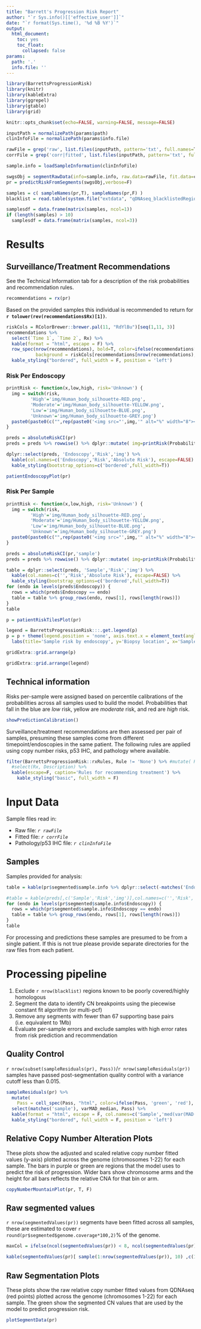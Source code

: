 ```yaml
---
title: "Barrett's Progression Risk Report"
author: "`r Sys.info()[['effective_user']]`"
date: "`r format(Sys.time(), '%d %B %Y')`"
output: 
  html_document: 
    toc: yes
    toc_float: 
      collapsed: false
params: 
  path: '.'
  info.file: '' 
---
```


```r

library(BarrettsProgressionRisk)
library(knitr)
library(kableExtra)
library(ggrepel)
library(gtable)
library(grid)

knitr::opts_chunk$set(echo=FALSE, warning=FALSE, message=FALSE)

inputPath = normalizePath(params$path)
clinInfoFile = normalizePath(params$info.file)

rawFile = grep('raw', list.files(inputPath, pattern='txt', full.names=T), value=T, ignore.case=T)
corrFile = grep('corr|fitted', list.files(inputPath, pattern='txt', full.names=T), value=T,ignore.case=T)

sample.info = loadSampleInformation(clinInfoFile)

swgsObj = segmentRawData(info=sample.info, raw.data=rawFile, fit.data=corrFile, verbose=F)
pr = predictRiskFromSegments(swgsObj,verbose=F)

samples = c( sampleNames(pr,T), sampleNames(pr,F) )
blacklist = read.table(system.file("extdata", "qDNAseq_blacklistedRegions.txt", package="BarrettsProgressionRisk"), sep = '\t', header=T)

samplesdf = data.frame(matrix(samples, ncol=1))
if (length(samples) > 10)
  samplesdf = data.frame(matrix(samples, ncol=3))
```


# Results {.tabset .tabset-fade .tabset-pills}

## Surveillance/Treatment Recommendations {.tabset .tabset-fade .tabset-pills}

See the Technical Information tab for a description of the risk probabilities and recommendation rules.

```r
recommendations = rx(pr)
```

Based on the provided samples this individual is recommended to return for **`r tolower(rev(recommendations$Rx)[1])`**.

```r
riskCols = RColorBrewer::brewer.pal(11, "RdYlBu")[seq(1,11, 3)]
recommendations %>%
  select(`Time 1`, `Time 2`, Rx) %>%
  kable(format = "html", escape = F) %>%
  row_spec(nrow(recommendations), bold=T, color=ifelse(recommendations[nrow(recommendations),'Rule'] %in% c(1,4), 'white', 'black'), 
           background = riskCols[recommendations[nrow(recommendations),'Rule',drop=T]]) %>%
  kable_styling("bordered", full_width = F, position = 'left') 
```

### Risk Per Endoscopy

```r
printRisk <- function(x,low,high, risk='Unknown') {
  img = switch(risk, 
         'High'='img/Human_body_silhouette-RED.png',
         'Moderate'='img/Human_body_silhouette-YELLOW.png',
         'Low'='img/Human_body_silhouette-BLUE.png',
         'Unknown'='img/Human_body_silhouette-GREY.png')
  paste0(paste0(c("",rep(paste0('<img src="',img,'" alt="%" width="8"></img>'), x)), collapse=""), ' <b>',x, '%</b> (',low,'%-',high,'%)')
} 

preds = absoluteRiskCI(pr)
preds = preds %>% rowwise() %>% dplyr::mutate( img=printRisk(Probability*100,CI.low*100,CI.high*100,Risk) )

dplyr::select(preds, 'Endoscopy','Risk','img') %>% 
  kable(col.names=c('Endoscopy','Risk','Absolute Risk'), escape=FALSE) %>% 
  kable_styling(bootstrap_options=c('bordered',full_width=T))

patientEndoscopyPlot(pr)
```


### Risk Per Sample

```r
printRisk <- function(x,low,high, risk='Unknown') {
  img = switch(risk, 
         'High'='img/Human_body_silhouette-RED.png',
         'Moderate'='img/Human_body_silhouette-YELLOW.png',
         'Low'='img/Human_body_silhouette-BLUE.png',
         'Unknown'='img/Human_body_silhouette-GREY.png')
  paste0(paste0(c("",rep(paste0('<img src="',img,'" alt="%" width="8"></img>'), x)), collapse=""), ' <b>',x, '%</b> (',low,'%-',high,'%)')
} 

preds = absoluteRiskCI(pr,'sample')
preds = preds %>% rowwise() %>% dplyr::mutate( img=printRisk(Probability*100,CI.low*100,CI.high*100,Risk) )

table = dplyr::select(preds, 'Sample','Risk','img') %>% 
  kable(col.names=c('','Risk','Absolute Risk'), escape=FALSE) %>% 
  kable_styling(bootstrap_options=c('bordered',full_width=T)) 
for (endo in levels(preds$Endoscopy)) {
  rows = which(preds$Endoscopy == endo)
  table = table %>% group_rows(endo, rows[1], rows[length(rows)])  
}
table
```


```r
p = patientRiskTilesPlot(pr)

legend = BarrettsProgressionRisk:::.get.legend(p)
p = p + theme(legend.position = 'none', axis.text.x = element_text(angle=45, hjust=1)) + 
  labs(title='Sample risk by endoscopy', y='Biopsy location', x='Sample Date')

gridExtra::grid.arrange(p)
```

```r
gridExtra::grid.arrange(legend)
```



## Technical information 

Risks per-sample were assigned based on percentile calibrations of the probabilities across all samples used to build the model.  Probabilities that fall in the blue are *low* risk, yellow are *moderate* risk, and red are *high* risk.

```r
showPredictionCalibration() 
```

Surveillance/treatment recommendations are then assessed per pair of samples, presuming these samples come from different timepoint/endoscopies in the same patient. The following rules are applied using copy number risks, p53 IHC, and pathology where available. 

```r
filter(BarrettsProgressionRisk::rxRules, Rule != 'None') %>% #mutate( Rx = cell_spec(Rx, "html", color = ifelse(Rule %in% c(1,4), 'white', 'black'), background = riskCols[Rule], bold = (Rule == 1), italic = (Rule < 3) ) )  %>% 
  #select(Rx, Description) %>%
  kable(escape=F, caption='Rules for recommending treatment') %>% 
    kable_styling("basic", full_width = F) 
```


# Input Data {.tabset .tabset-fade .tabset-pills}

Sample files read in:

* Raw file: _`r rawFile`_
* Fitted file: _`r corrFile`_
* Pathology/p53 IHC file: _`r clinInfoFile`_

## Samples 

Samples provided for analysis:

```r
table = kable(pr$segmented$sample.info %>% dplyr::select(-matches('Endoscopy')))  %>% kable_styling(bootstrap_options=c('striped','condensed',full_width=T))

#table = kable(preds[,c('Sample','Risk','img')],col.names=c('','Risk','Absolute Risk'), escape=FALSE) %>% kable_styling(bootstrap_options=c('bordered',full_width=T)) 
for (endo in levels(pr$segmented$sample.info$Endoscopy)) {
  rows = which(pr$segmented$sample.info$Endoscopy == endo)
  table = table %>% group_rows(endo, rows[1], rows[length(rows)])  
}
table
```

For processing and predictions these samples are presumed to be from a single patient. If this is not true please provide separate directories for the raw files from each patient.


# Processing pipeline {.tabset .tabset-fade .tabset-pills}

1. Exclude `r nrow(blacklist)` regions known to be poorly covered/highly homologous
2. Segment the data to identify CN breakpoints using the piecewise constant fit algorithm (or multi-pcf) 
3. Remove any segments with fewer than 67 supporting base pairs (i.e. equivalent to 1Mb)
4. Evaluate per-sample errors and exclude samples with high error rates from risk prediction and recommendation

## Quality Control

`r nrow(subset(sampleResiduals(pr), Pass))`/`r nrow(sampleResiduals(pr))` samples have passed post-segmentation quality control with a variance cutoff less than 0.015.

```r
sampleResiduals(pr) %>%
  mutate(
    Pass = cell_spec(Pass, "html", color=ifelse(Pass, 'green', 'red'), background=ifelse(Pass, 'green', 'red'))) %>%
  select(matches('sample'), varMAD_median, Pass) %>%
  kable(format = "html", escape = F, col.names=c('Sample','med(var(MAD(segments)))', 'QC Pass/Fail')) %>%
  kable_styling("bordered", full_width = F, position = 'left') 
```


## Relative Copy Number Alteration Plots

These plots show the adjusted and scaled relative copy number fitted values (y-axis) plotted across the genome (chromosomes 1-22) for each sample. The bars in purple or green are regions that the model uses to predict the risk of progression. Wider bars show chromosome arms and the height for all bars reflects the relative CNA for that bin or arm.  

```r
copyNumberMountainPlot(pr, T, F)
```


## Raw segmented values

`r nrow(segmentedValues(pr))` segments have been fitted across all samples, these are estimated to cover `r round(pr$segmented$genome.coverage*100,2)`% of the genome.

```r
maxCol = ifelse(ncol(segmentedValues(pr)) < 8, ncol(segmentedValues(pr)) , 8)

kable(segmentedValues(pr)[ sample(1:nrow(segmentedValues(pr)), 10) ,c(1:maxCol)], row.names=F, caption='Example regions of the segmented data.') %>% kable_styling(bootstrap_options=c('striped','condensed',full_width=F, position='left'))
```


## Raw Segmentation Plots

These plots show the raw relative copy number fitted values from QDNAseq (red points) plotted across the genome (chromosomes 1-22) for each sample. The green show the segmented CN values that are used by the model to predict progression risk.

```r
plotSegmentData(pr)
```



